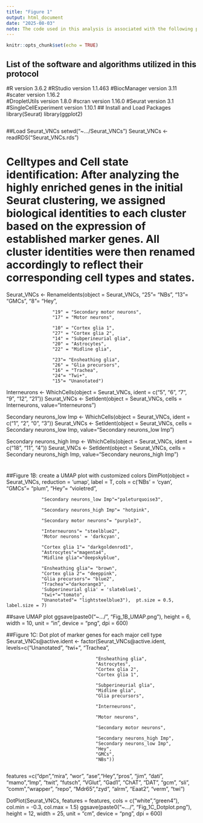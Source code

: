 ```yaml
---
title: "Figure 1"
output: html_document
date: "2025-08-03"
note: The code used in this analysis is associated with the following publications: PMID: 33600085 and PMID: 38569548.
---
```


```r
knitr::opts_chunk$set(echo = TRUE)
```
## List of the software and algorithms utilized in this protocol
#R version 3.6.2
#RStudio version 1.1.463
#BiocManager version 3.11
#scater version 1.16.2	
#DropletUtils version 1.8.0
#scran version 1.16.0
#Seurat version 3.1
#SingleCellExperiment version 1.10.1
## Install and Load Packages
library(Seurat)
library(ggplot2)


```r
```
##Load Seurat_VNCs
setwd("~.../Seurat_VNCs")
Seurat_VNCs <- readRDS("Seurat_VNCs.rds")

# Celltypes and Cell state identification: After analyzing the highly enriched genes in the initial Seurat clustering, we assigned biological identities to each cluster based on the expression of established marker genes. All cluster identities were then renamed accordingly to reflect their corresponding cell types and states.

Seurat_VNCs <- RenameIdents(object = Seurat_VNCs, 
                     "25"= "NBs",
                     "13"= "GMCs",
                     "8"=  "Hey",
                     
                     "19" = "Secondary motor neurons",
                     "17" = "Motor neurons",
                     
                     "10" = "Cortex glia 1",
                     "27" = "Cortex glia 2",
                     "14" = "Subperineurial glia",
                     "20" = "Astrocytes",
                     "22" = "Midline glia",
                     
                     "23"= "Ensheathing glia",
                     "26" = "Glia precursors",
                     "16" = "Trachea",
                     "24"= "Twi+",
                     "15"= "Unanotated")



Interneurons <- WhichCells(object = Seurat_VNCs, ident = c("5", "6", "7", "9", "12", "21"))
Seurat_VNCs <- SetIdent(object = Seurat_VNCs, cells = Interneurons, value="Interneurons")

Secondary neurons_low Imp <- WhichCells(object = Seurat_VNCs, ident = c("1", "2", "0", "3"))
Seurat_VNCs <- SetIdent(object = Seurat_VNCs, cells = Secondary neurons_low Imp, value="Secondary neurons_low Imp")

Secondary neurons_high Imp <- WhichCells(object = Seurat_VNCs, ident = c("18", "11", "4"))
Seurat_VNCs <- SetIdent(object = Seurat_VNCs, cells = Secondary neurons_high Imp, value="Secondary neurons_high Imp")

#

##Figure 1B: create a UMAP plot with customized colors 
DimPlot(object = Seurat_VNCs, reduction = 'umap', label = T,
        cols = c('NBs' = 'cyan',
                 "GMCs"= "plum", 
                 "Hey"= "violetred",
                 
                 "Secondary neurons_low Imp"="paleturquoise3",
                 
                 "Secondary neurons_high Imp"= "hotpink", 
                 
                 "Secondary motor neurons"= "purple3",
                 
                 "Interneurons"= "steelblue2",
                 'Motor neurons' = 'darkcyan',
                 
                 "Cortex glia 1"= "darkgoldenrod1",
                 "Astrocytes"="magenta4",
                 "Midline glia"="deepskyblue", 
                 
                 "Ensheathing glia"= "brown", 
                 "Cortex glia 2"= "deeppink", 
                 "Glia precursors"= "blue2", 
                 "Trachea"="darkorange3",
                 'Subperineurial glia' = 'slateblue1',
                 "twi+"="tomato",
                 "Unanotated"= "lightsteelblue3"),  pt.size = 0.5,  label.size = 7) 

##save UMAP plot
ggsave(paste0("~.../", "Fig_1B_UMAP.png"), height = 6, width = 10, unit = "in",
       device = "png", dpi = 600)
       

##Figure 1C: Dot plot of marker genes for each major cell type
Seurat_VNCs@active.ident <- factor(Seurat_VNCs@active.ident, 
                            levels=c("Unanotated",
                                     "twi+",
                                     "Trachea",
                                     
                                     "Ensheathing glia",
                                     "Astrocytes",
                                     "Cortex glia 2",
                                     "Cortex glia 1",
                                    
                                     "Subperineurial glia",
                                     "Midline glia",
                                     "Glia precursors",
                                     
                                     "Interneurons",
                                     
                                     "Motor neurons",
                                     
                                     "Secondary motor neurons",
                                     
                                     "Secondary neurons_high Imp",
                                     "Secondary neurons_low Imp",
                                     "Hey",
                                     "GMCs",
                                     "NBs"))
                                     
features =c("dpn","mira", "wor",
            "ase","Hey","pros", "jim", "dati", "mamo","Imp",
            "twit", "futsch", "VGlut", "Gad1", "ChAT", "DAT",
            "gcm", "sli", "comm","wrapper",
            "repo", "Mdr65","zyd", "alrm", "Eaat2",
             "verm", "twi")

DotPlot(Seurat_VNCs, features = features, cols = c("white","green4"), col.min = -0.3, col.max = 1.5)
ggsave(paste0("~.../", "Fig_1C_Dotplot.png"), height = 12, width = 25, unit = "cm",
       device = "png", dpi = 600)


